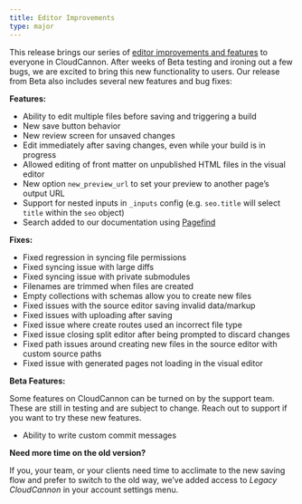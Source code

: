 ```yaml
---
title: Editor Improvements
type: major
---
```

This release brings our series of [editor improvements and features](https://cloudcannon.com/blog/saving-time-our-new-editor-improvements/) to everyone in CloudCannon. After weeks of Beta testing and ironing out a few bugs, we are excited to bring this new functionality to users. Our release from Beta also includes several new features and bug fixes:

**Features:**

* Ability to edit multiple files before saving  and triggering a build
* New save button behavior
* New review screen for unsaved changes
* Edit immediately after saving changes, even while your build is in progress
* Allowed editing of front matter on unpublished HTML files in the visual editor
* New option `new_preview_url` to set your preview to another page’s output URL
* Support for nested inputs in `_inputs` config (e.g. `seo.title` will select `title` within the `seo` object)
* Search added to our documentation using [Pagefind](https://pagefind.app/)

**Fixes:**

* Fixed regression in syncing file permissions
* Fixed syncing issue with large diffs
* Fixed syncing issue with private submodules
* Filenames are trimmed when files are created
* Empty collections with schemas allow you to create new files
* Fixed issues with the source editor saving invalid data/markup
* Fixed issues with uploading after saving
* Fixed issue where create routes used an incorrect file type
* Fixed issue closing split editor after being prompted to discard changes
* Fixed path issues around creating new files in the source editor with custom source paths
* Fixed issue with generated pages not loading in the visual editor

**Beta Features:**

Some features on CloudCannon can be turned on by the support team. These are still in testing and are subject to change. Reach out to support if you want to try these new features.

* Ability to write custom commit messages

**Need more time on the old version?**

If you, your team, or your clients need time to acclimate to the new saving flow and prefer to switch to the old way, we’ve added access to *Legacy CloudCannon* in your account settings menu.